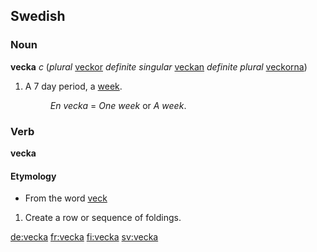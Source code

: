 ==Swedish==
===Noun===
'''vecka''' ''c'' (''plural'' [[veckor]] ''definite singular'' [[veckan]] ''definite plural'' [[veckorna]])

#A 7 day period, a [[week]].
#:''En vecka'' = ''One week'' or ''A week''.

===Verb===
'''vecka'''

====Etymology====
*From the word [[veck]]

#Create a row or sequence of foldings.

[[de:vecka]]
[[fr:vecka]]
[[fi:vecka]]
[[sv:vecka]]